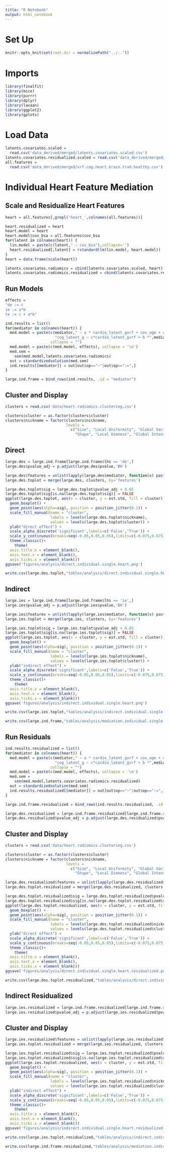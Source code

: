 ```yaml
---
title: "R Notebook"
output: html_notebook
---
```


# Set Up
```r
knitr::opts_knit$set(root.dir = normalizePath("../.."))
```

# Imports
```r
library(finalfit)
library(mice)
library(purrr)
library(dplyr)
library(lavaan)
library(ggplot2)
library(gplots)
```

# Load Data
```r
latents.covariates.scaled = 
  read.csv('data_derived/merged/latents.covariates.scaled.csv')
latents.covariates.residualized.scaled = read.csv('data_derived/merged/latents.covariates.residualized.scaled.csv')
all.features = 
  read.csv('data_derived/merged/vrf.cog.heart.brain.trad.healthy.csv')
```

# Individual Heart Feature Mediation 

## Scale and Residualize Heart Features

```r
heart = all.features[,grepl('heart_',colnames(all.features))]
```

```r
heart.residualized = heart
heart.model = heart
heart.model$cov_bsa = all.features$cov_bsa
for(latent in colnames(heart)) {
  lin.model = paste(c(latent," ~ cov_bsa"),collapse='')
  heart.residualized[,latent] = rstandard(lm(lin.model, heart.model))
}
heart = data.frame(scale(heart))
```


```r
latents.covariates.radiomics = cbind(latents.covariates.scaled, heart)
latents.covariates.radiomics.residualized = cbind(latents.covariates.residualized.scaled, heart.residualized)
```

## Run Models
```r
effects = 
"de := c
ie := a*b
te := c + a*b"
```

```r
ind.results = list()
for(mediator in colnames(heart)) {
  med.model = paste(c(mediator," ~ a * cardio_latent_gvrf + cov_age + cov_sex\n",
                      "cog_latent_g ~ c*cardio_latent_gvrf + b *",mediator,"+cov_age + cov_sex"),
                    collapse = "")
  med.model = paste(c(med.model, effects), collapse = '\n')
  med.sem = 
    sem(med.model,latents.covariates.radiomics)
  out = standardizedsolution(med.sem)
  ind.results[[mediator]] = out[out$op=="~"|out$op==":=",]
}
```

```r
large.ind.frame = bind_rows(ind.results, .id = "mediator")
```

## Cluster and Display
```r
clusters = read.csv('data/heart.radiomics.clustering.csv')
```

```r
clusters$cluster = as.factor(clusters$cluster)
clusters$nickname = factor(clusters$nickname, 
                           levels = 
                             c("Size", "Local Uniformity", "Global Variance", 
                               "Shape", "Local Dimness", "Global Intensity"))
```

## Direct
```r
large.des = large.ind.frame[large.ind.frame$lhs == 'de',]
large.des$pvalue_adj = p.adjust(large.des$pvalue,'BH')
```

```r
large.des$features = unlist(lapply(large.des$mediator, function(x) paste(strsplit(x,'_')[[1]][-1:-2],collapse="_")))
large.des.toplot = merge(large.des, clusters, by='features')
```

```r
large.des.toplot$sig = large.des.toplot$pvalue_adj < 0.05
large.des.toplot$sig[is.na(large.des.toplot$sig)] = FALSE
ggplot(large.des.toplot, aes(x = cluster, y = est.std, fill = cluster)) + 
  geom_boxplot() + 
  geom_point(aes(alpha=sig), position = position_jitter(0.1)) + 
  scale_fill_manual(name = "cluster", 
                    labels = levels(large.des.toplot$nickname), 
                    values = levels(large.des.toplot$cluster)) + 
  ylab("direct effect") + 
  scale_alpha_discrete('significant',labels=c('False','True')) + 
  scale_y_continuous(breaks=seq(-0.05,0.05,0.05),limits=c(-0.075,0.075)) +
  theme_classic()+ 
    theme(
  axis.title.x = element_blank(),
  axis.text.x = element_blank(),
  axis.ticks.x = element_blank())
ggsave('figures/analysis/direct.individual.single.heart.png')
```

```r
write.csv(large.des.toplot,"tables/analysis/direct.individual.single.heart.csv")
```

## Indirect

```r
large.ies = large.ind.frame[large.ind.frame$lhs == 'ie',]
large.ies$pvalue_adj = p.adjust(large.ies$pvalue,'BH')
```

```r
large.ies$features = unlist(lapply(large.ies$mediator, function(x) paste(strsplit(x,'_')[[1]][-1:-2],collapse="_")))
large.ies.toplot = merge(large.ies, clusters, by='features')
```

```r
large.ies.toplot$sig = large.ies.toplot$pvalue_adj < 0.05
large.ies.toplot$sig[is.na(large.ies.toplot$sig)] = FALSE
ggplot(large.ies.toplot, aes(x = cluster, y = est.std, fill = cluster)) + 
  geom_boxplot() + 
  geom_point(aes(alpha=sig), position = position_jitter(0.1)) + 
  scale_fill_manual(name = "cluster", 
                    labels = levels(large.ies.toplot$nickname), 
                    values = levels(large.ies.toplot$cluster)) + 
  ylab("indirect effect") + 
  scale_alpha_discrete('significant',labels=c('False','True')) + 
  scale_y_continuous(breaks=seq(-0.05,0.05,0.05),limits=c(-0.075,0.075)) +
  theme_classic()+ 
    theme(
  axis.title.x = element_blank(),
  axis.text.x = element_blank(),
  axis.ticks.x = element_blank())
ggsave('figures/analysis/indirect.individual.single.heart.png')
```

```r
write.csv(large.ies.toplot,"tables/analysis/indirect.individual.single.heart.csv")
```

```r
write.csv(large.ind.frame,"tables/analysis/mediation.individual.single.heart.csv")
```

## Run Residuals
```r
ind.results.residualized = list()
for(mediator in colnames(heart)) {
  med.model = paste(c(mediator," ~ a * cardio_latent_gvrf + cov_age + cov_sex\n",
                      "cog_latent_g ~ c*cardio_latent_gvrf + b *",mediator,"+cov_age + cov_sex"),
                    collapse = "")
  med.model = paste(c(med.model, effects), collapse = '\n')
  med.sem = 
    sem(med.model,latents.covariates.radiomics.residualized)
  out = standardizedsolution(med.sem)
  ind.results.residualized[[mediator]] = out[out$op=="~"|out$op==":=",]
}
```

```r
large.ind.frame.residualized = bind_rows(ind.results.residualized, .id = "mediator")
```

```r
large.des.residualized = large.ind.frame.residualized[large.ind.frame.residualized$lhs == 'de',]
large.des.residualized$pvalue_adj = p.adjust(large.des.residualized$pvalue,'BH')
```

## Cluster and Display
```r
clusters = read.csv('data/heart.radiomics.clustering.csv')
```

```r
clusters$cluster = as.factor(clusters$cluster)
clusters$nickname = factor(clusters$nickname, 
                           levels = 
                             c("Size", "Local Uniformity", "Global Variance", 
                               "Shape", "Local Dimness", "Global Intensity"))
```


```r
large.des.residualized$features = unlist(lapply(large.des.residualized$mediator, function(x) paste(strsplit(x,'_')[[1]][-1:-2],collapse="_")))
large.des.toplot.residualized = merge(large.des.residualized, clusters, by='features')
```

```r
large.des.toplot.residualized$sig = large.des.toplot.residualized$pvalue_adj < 0.05
large.des.toplot.residualized$sig[is.na(large.des.toplot.residualized$sig)] = FALSE
ggplot(large.des.toplot.residualized, aes(x = cluster, y = est.std, fill = cluster)) + 
  geom_boxplot() + 
  geom_point(aes(alpha=sig), position = position_jitter(0.1)) + 
  scale_fill_manual(name = "cluster", 
                    labels = levels(large.des.toplot.residualized$nickname), 
                    values = levels(large.des.toplot.residualized$cluster)) + 
  ylab("direct effect") + 
  scale_alpha_discrete('significant',labels=c('False','True')) + 
  scale_y_continuous(breaks=seq(-0.05,0.05,0.05),limits=c(-0.075,0.075)) +
  theme_classic()+ 
    theme(
  axis.title.x = element_blank(),
  axis.text.x = element_blank(),
  axis.ticks.x = element_blank())
ggsave('figures/analysis/direct.individual.single.heart.residualized.png')
```

```r
write.csv(large.des.toplot.residualized,"tables/analysis/direct.individual.single.heart.residualized.csv")
```

## Indirect Residualized

```r
large.ies.residualized = large.ind.frame.residualized[large.ind.frame.residualized$lhs == 'ie',]
large.ies.residualized$pvalue_adj = p.adjust(large.ies.residualized$pvalue,'BH')
```

## Cluster and Display

```r
large.ies.residualized$features = unlist(lapply(large.ies.residualized$mediator, function(x) paste(strsplit(x,'_')[[1]][-1:-2],collapse="_")))
large.ies.toplot.residualized = merge(large.ies.residualized, clusters, by='features')
```

```r
large.ies.toplot.residualized$sig = large.ies.toplot.residualized$pvalue_adj < 0.05
large.ies.toplot.residualized$sig[is.na(large.ies.toplot.residualized$sig)] = FALSE
ggplot(large.ies.toplot.residualized, aes(x = cluster, y = est.std, fill = cluster)) + 
  geom_boxplot() + 
  geom_point(aes(alpha=sig), position = position_jitter(0.1)) + 
  scale_fill_manual(name = "cluster", 
                    labels = levels(large.ies.toplot.residualized$nickname), 
                    values = levels(large.ies.toplot.residualized$cluster)) + 
  ylab("indirect effect") + 
  scale_alpha_discrete('significant',labels=c('False','True')) + 
  scale_y_continuous(breaks=seq(-0.05,0.05,0.05),limits=c(-0.075,0.075)) +
  theme_classic()+ 
    theme(
  axis.title.x = element_blank(),
  axis.text.x = element_blank(),
  axis.ticks.x = element_blank())
ggsave('figures/analysis/indirect.individual.single.heart.residualized.png')
```

```r
write.csv(large.ies.toplot.residualized,"tables/analysis/indirect.individual.single.heart.residualized.csv")
```

```r
write.csv(large.ind.frame.residualized,"tables/analysis/mediation.individual.single.heart.residualized.csv")
```